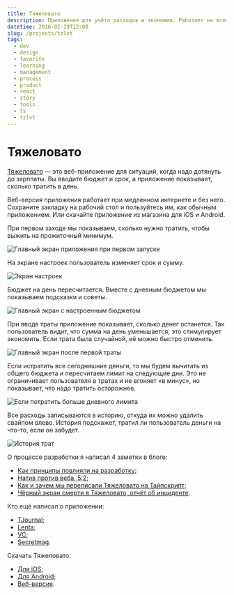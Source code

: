 ```yaml
---
title: Тяжеловато
description: Приложение для учёта расходов и экономии. Работает на всех популярных платформах.
datetime: 2016-02-29T12:00
slug: /projects/tzlvt
tags:
  - dev
  - design
  - favorite
  - learning
  - management
  - process
  - product
  - react
  - story
  - tools
  - ts
  - tzlvt
---
```


# Тяжеловато

[Тяжеловато](https://fuckgrechka.ru/tzlvt/) — это веб-приложение для ситуаций, когда надо дотянуть до зарплаты. Вы вводите бюджет и срок, а приложение показывает, сколько тратить в день.

Веб-версия приложения работает при медленном интернете и без него. Сохраните закладку на рабочий стол и пользуйтесь им, как обычным приложением. Или скачайте приложение из магазина для iOS и Android.

При первом заходе мы показываем, сколько нужно тратить, чтобы выжить на прожиточный минимум.

![Главный экран приложения при первом запуске](/img/projects/tzlvt/t1.jpg?limited)

На экране настроек пользователь изменяет срок и сумму.

![Экран настроек](/img/projects/tzlvt/t2.jpg?limited)

Бюджет на день пересчитается. Вместе с дневным бюджетом мы показываем подсказки и советы.

![Главный экран с настроенным бюджетом](/img/projects/tzlvt/t3.jpg?limited)

При вводе траты приложение показывает, сколько денег останется. Так пользователь видит, что сумма на день уменьшается, это стимулирует экономить. Если трата была случайной, её можно быстро отменить.

![Главный экран после первой траты](/img/projects/tzlvt/t4.jpg?limited)

Если истратить все сегодняшние деньги, то мы будем вычитать из общего бюджета и пересчитаем лимит на следующие дни. Это не ограничивает пользователя в тратах и не вгоняет «в минус», но показывает, что надо тратить осторожнее.

![Если потратить больше дневного лимита](/img/projects/tzlvt/t5.jpg?limited)

Все расходы записываются в историю, откуда их можно удалить свайпом влево. История подскажет, тратил ли пользователь деньги на что-то, если он забудет.

![История трат](/img/projects/tzlvt/t6.jpg?limited)

О процессе разработки я написал 4 заметки в блоге:

- [Как принципы повлияли на разработку](/blog/tyazhelovato-part-1);
- [Натив против веба, 5:2](/blog/tyazhelovato-part-2);
- [Как и зачем мы переписали Тяжеловато на Тайпскрипт](/blog/tzlvt-upgrade);
- [Чёрный экран смерти в Тяжеловато, отчёт об инциденте](/blog/tzlvt-upgrade-post-mortem).

Кто ещё написал о приложении:

- [TJournal](https://tjournal.ru/23937-moskovskii-dizainer-vipustil-prilozhenie-tyazhelovato-dlya-snizheniya-rashodov);
- [Lenta](https://lenta.ru/news/2016/02/29/tyazhelovato/);
- [VC](https://vc.ru/n/tyazhelovato-app);
- [Secretmag](https://secretmag.ru/news/2016/02/29/money).

Скачать Тяжеловато:

- [Для iOS](https://apps.apple.com/ru/app/tzlvt/id1093713971);
- [Для Android](https://play.google.com/store/apps/details?id=ru.bespoyasov.tzlvt&hl=ru);
- [Веб-версия](https://www.fuckgrechka.ru/tzlvt/app/).
